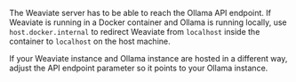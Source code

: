 The Weaviate server has to be able to reach the Ollama API endpoint. If Weaviate is running in a Docker container and Ollama is running locally, use `host.docker.internal` to redirect Weaviate from `localhost` inside the container to `localhost` on the host machine.

If your Weaviate instance and Ollama instance are hosted in a different way, adjust the API endpoint parameter so it points to your Ollama instance.
